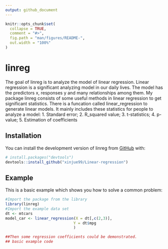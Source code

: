 ```yaml
---
output: github_document
---
```


<!-- README.md is generated from README.Rmd. Please edit that file -->

```r
knitr::opts_chunk$set(
  collapse = TRUE,
  comment = "#>",
  fig.path = "man/figures/README-",
  out.width = "100%"
)
```

# linreg

<!-- badges: start -->
<!-- badges: end -->

The goal of linreg is to analyze the model of linear regression. Linear regression is a significant analyzing model in our daily lives. The model has the predictors x, responses y and many relationships among them. My package linreg consists of some useful methods in linear regression to get significant statistics. There is a funcation called linear_regression to generate linear models.
It mainly includes these statistics for people to analyze a model:
1. Standard error; 
2. R_squared value; 
3. t-statistics;
4. p-value; 
5. Estimation of coefficients

## Installation

You can install the development version of linreg from [GitHub](https://github.com/) with:

``` r
# install.packages("devtools")
devtools::install_github("xinjue99/Linear-regression")
```

## Example

This is a basic example which shows you how to solve a common problem:

```r
#Import the package from the library
library(linreg)
#Import the example data set
dt <- mtcars
model_car <- linear_regression(X = dt[,c(2,3)],
                              Y = dt$mpg
                              )

##Then some regression coefficients could be demonstrated.
## basic example code
```


